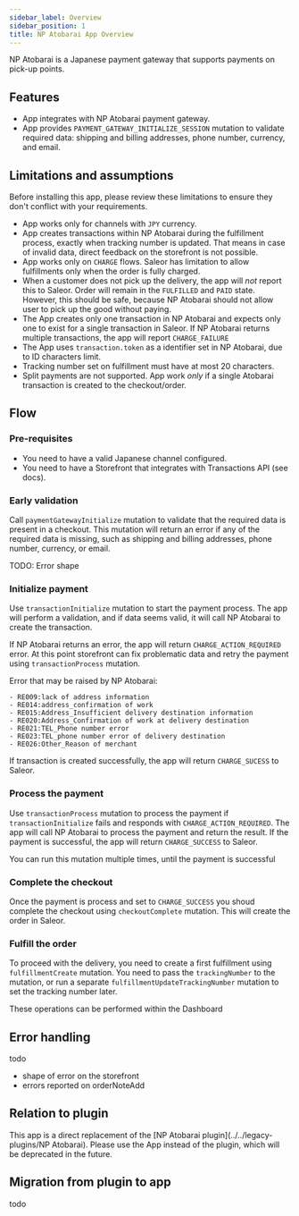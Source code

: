 ```yaml
---
sidebar_label: Overview
sidebar_position: 1
title: NP Atobarai App Overview
---
```



<AppMetadata
  minSaleorVersion="3.20"
  githubUrl="https://github.com/saleor/apps/tree/main/apps/NP Atobarai"
/>

NP Atobarai is a Japanese payment gateway that supports payments on pick-up points.

## Features

- App integrates with NP Atobarai payment gateway.
- App provides `PAYMENT_GATEWAY_INITIALIZE_SESSION` mutation to validate required data: shipping and billing addresses, phone number, currency, and email.


## Limitations and assumptions

Before installing this app, please review these limitations to ensure they don't conflict with your requirements.

- App works only for channels with `JPY` currency.
- App creates transactions within NP Atobarai during the fulfillment process, exactly when tracking number is updated. That means in case of invalid data, direct feedback on the storefront is not possible.
- App works only on `CHARGE` flows. Saleor has limitation to allow fulfillments only when the order is fully charged.
- When a customer does not pick up the delivery, the app will *not* report this to Saleor. Order will remain in the `FULFILLED` and `PAID` state. However, this should be safe, because NP Atobarai should not allow user to pick up the good without paying.
- The App creates only one transaction in NP Atobarai and expects only one to exist for a single transaction in Saleor. If NP Atobarai returns multiple transactions, the app will report `CHARGE_FAILURE`
- The App uses `transaction.token` as a identifier set in NP Atobarai, due to ID characters limit.
- Tracking number set on fulfillment must have at most 20 characters.
- Split payments are not supported. App work *only* if a single Atobarai transaction is created to the checkout/order.

## Flow

### Pre-requisites

- You need to have a valid Japanese channel configured.
- You need to have a Storefront that integrates with Transactions API (see docs).

### Early validation

Call `paymentGatewayInitialize` mutation to validate that the required data is present in a checkout.
This mutation will return an error if any of the required data is missing, such as shipping and billing addresses, phone number, currency, or email.

TODO: Error shape

### Initialize payment

Use `transactionInitialize` mutation to start the payment process. The app will perform a validation, and if data seems valid, it will call NP Atobarai to create the transaction.

If NP Atobarai returns an error, the app will return `CHARGE_ACTION_REQUIRED` error. At this point storefront can fix problematic data and retry the payment using `transactionProcess` mutation.

Error that may be raised by NP Atobarai:

```
- RE009:lack of address information
- RE014:address_confirmation of work
- RE015:Address_Insufficient delivery destination information
- RE020:Address_Confirmation of work at delivery destination
- RE021:TEL_Phone number error
- RE023:TEL_phone number error of delivery destination
- RE026:Other_Reason of merchant
```

If transaction is created successfully, the app will return `CHARGE_SUCESS` to Saleor.

### Process the payment

Use `transactionProcess` mutation to process the payment if `transactionInitialize` fails and responds with `CHARGE_ACTION_REQUIRED`.
The app will call NP Atobarai to process the payment and return the result. If the payment is successful, the app will return `CHARGE_SUCCESS` to Saleor.

You can run this mutation multiple times, until the payment is successful


### Complete the checkout

Once the payment is process and set to `CHARGE_SUCCESS` you shoud complete the checkout using `checkoutComplete` mutation. This will create the order in Saleor.

### Fulfill the order

To proceed with the delivery, you need to create a first fulfillment using `fulfillmentCreate` mutation. You need to pass the `trackingNumber` to the mutation, or run a separate `fulfillmentUpdateTrackingNumber` mutation to set the tracking number later.

These operations can be performed within the Dashboard

## Error handling

todo
- shape of error on the storefront
- errors reported on orderNoteAdd

## Relation to plugin

This app is a direct replacement of the [NP Atobarai plugin](../../legacy-plugins/NP Atobarai). Please use the App instead of the plugin, which will be deprecated in the future.

## Migration from plugin to app

todo